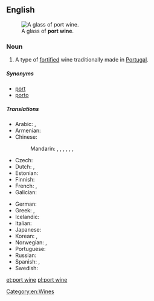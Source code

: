 ==English==
{{wikipedia}}
[[File:Port_wine.jpg|thumb|A glass of '''port wine'''.]]

===Noun===
{{en-noun|head=[[port]] [[wine]]}}

# A type of [[fortified]] wine traditionally made in [[Portugal]].

=====Synonyms=====
* [[port]]
* [[porto]]

=====Translations=====
{{trans-top|A type of fortified wine traditionally made in Portugal}}
* Arabic: {{t-|ar|ميناء النبيذ|m|tr=mīnaʾ nabīḏ|sc=Arab}}, {{t-|ar|نبيذ بورتو|m|tr=nabīḏ burtu|sc=Arab}}
* Armenian: {{t-|hy|պորտվեյն|tr=portveyn}}
* Chinese:
*: Mandarin: {{t|cmn|波酒|tr=bōjiǔ|sc=Hani}}, {{t|cmn|波特酒|tr=bōtèjiǔ|sc=Hani}}, {{t|cmn|缽酒|sc=Hani}}, {{t|cmn|钵酒|tr=bōjiǔ|sc=Hani}}, {{t|cmn|砵酒|tr=bōjiǔ|sc=Hani}}, {{t|cmn|波爾圖葡萄酒|sc=Hani}}, {{t|cmn|波尔图葡萄酒|tr=Bō'ěrtú pútáojiǔ|sc=Hani}}
* Czech: {{t-|cs|portské}}
* Dutch: {{t+|nl|porto}}, {{t+|nl|port|m}}
* Estonian: {{t-|et|portvein}}
* Finnish: {{t-|fi|portviini}}
* French: {{t-|fr|vin de Porto|m}}, {{t+|fr|porto|m}}
* Galician: {{t|gl|porto|m}}
{{trans-mid}}
* German: {{t+|de|Portwein|m}}
* Greek: {{t-|el|πορτό|n|tr=portó|sc=Grek}}, {{t-|el|οίνος Πορτογαλίας|m|tr=oínos Portogalías|sc=Grek}}
* Icelandic: {{t-|is|púrtvín|n}}
* Italian: {{t+|it|porto|m}}
* Japanese: {{t-|ja|ポートワイン|tr=pōtowain|sc=Jpan}}
* Korean: {{t-|ko|포트 포도주|tr=poteu podoju|sc=Kore}}, {{t-|ko|포트 와인|tr=poteu wain|sc=Kore}}
* Norwegian: {{t+|no|portvin|m}}, {{qualifier|slang}} {{t+|no|port|m}}
* Portuguese: {{t+|pt|vinho do Porto|m}}
* Russian: {{t+|ru|портвейн|m|sc=Cyrl|tr=portvéjn|alt=портве́йн}}
* Spanish: {{t-|es|vino de Oporto|m}}, {{t-|es|oporto|m}}
* Swedish: {{t+|sv|portvin|n}}
{{trans-bottom}}

[[Category:en:Wines]]

[[et:port wine]]
[[pl:port wine]]